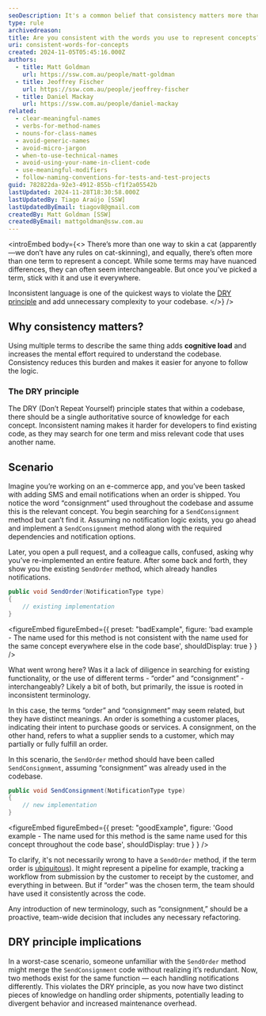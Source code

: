 ```yaml
---
seoDescription: It's a common belief that consistency matters more than anything else in your code, and this is especially true of the names you use to represent concepts.
type: rule
archivedreason:
title: Are you consistent with the words you use to represent concepts?
uri: consistent-words-for-concepts
created: 2024-11-05T05:45:16.000Z
authors:
  - title: Matt Goldman
    url: https://ssw.com.au/people/matt-goldman
  - title: Jeoffrey Fischer
    url: https://ssw.com.au/people/jeoffrey-fischer
  - title: Daniel Mackay
    url: https://ssw.com.au/people/daniel-mackay
related:
  - clear-meaningful-names
  - verbs-for-method-names
  - nouns-for-class-names
  - avoid-generic-names
  - avoid-micro-jargon
  - when-to-use-technical-names
  - avoid-using-your-name-in-client-code
  - use-meaningful-modifiers
  - follow-naming-conventions-for-tests-and-test-projects
guid: 782822da-92e3-4912-855b-cf1f2a05542b
lastUpdated: 2024-11-28T18:30:58.000Z
lastUpdatedBy: Tiago Araújo [SSW]
lastUpdatedByEmail: tiagov8@gmail.com
createdBy: Matt Goldman [SSW]
createdByEmail: mattgoldman@ssw.com.au
---
```


<introEmbed
  body={<>
There’s more than one way to skin a cat (apparently—we don’t have any rules on cat-skinning), and equally, there’s often more than one term to represent a concept. While some terms may have nuanced differences, they can often seem interchangeable. But once you’ve picked a term, stick with it and use it everywhere.

Inconsistent language is one of the quickest ways to violate the [DRY principle](/avoid-repetition) and add unnecessary complexity to your codebase.
  </>}
/>
## Why consistency matters?

Using multiple terms to describe the same thing adds **cognitive load** and increases the mental effort required to understand the codebase. Consistency reduces this burden and makes it easier for anyone to follow the logic.

### The DRY principle

The DRY (Don’t Repeat Yourself) principle states that within a codebase, there should be a single authoritative source of knowledge for each concept. Inconsistent naming makes it harder for developers to find existing code, as they may search for one term and miss relevant code that uses another name.

## Scenario

Imagine you’re working on an e-commerce app, and you’ve been tasked with adding SMS and email notifications when an order is shipped. You notice the word “consignment” used throughout the codebase and assume this is the relevant concept. You begin searching for a `SendConsignment` method but can’t find it. Assuming no notification logic exists, you go ahead and implement a `SendConsignment` method along with the required dependencies and notification options.

Later, you open a pull request, and a colleague calls, confused, asking why you’ve re-implemented an entire feature. After some back and forth, they show you the existing `SendOrder` method, which already handles notifications.

```csharp
public void SendOrder(NotificationType type)
{
    // existing implementation
}
```

<figureEmbed figureEmbed={{
  preset: "badExample",
  figure: 'bad example - The name used for this method is not consistent with the name used for the same concept everywhere else in the code base',
  shouldDisplay: true
} } />


What went wrong here? Was it a lack of diligence in searching for existing functionality, or the use of different terms - “order” and “consignment” - interchangeably? Likely a bit of both, but primarily, the issue is rooted in inconsistent terminology.

In this case, the terms “order” and “consignment” may seem related, but they have distinct meanings. An order is something a customer places, indicating their intent to purchase goods or services. A consignment, on the other hand, refers to what a supplier sends to a customer, which may partially or fully fulfill an order.

In this scenario, the `SendOrder` method should have been called `SendConsignment`, assuming “consignment” was already used in the codebase.

```csharp
public void SendConsignment(NotificationType type)
{
    // new implementation
}
```

<figureEmbed figureEmbed={{
  preset: "goodExample",
  figure: 'Good example - The name used for this method is the same name used for this concept throughout the code base',
  shouldDisplay: true
} } />


To clarify, it's not necessarily wrong to have a `SendOrder` method, if the term order is [ubiquitous](/ubiquitous-language)). It might represent a pipeline for example, tracking a workflow from submission by the customer to receipt by the customer, and everything in between. But if “order” was the chosen term, the team should have used it consistently across the code.

Any introduction of new terminology, such as “consignment,” should be a proactive, team-wide decision that includes any necessary refactoring.

## DRY principle implications

In a worst-case scenario, someone unfamiliar with the `SendOrder` method might merge the `SendConsignment` code without realizing it’s redundant. Now, two methods exist for the same function — each handling notifications differently. This violates the DRY principle, as you now have two distinct pieces of knowledge on handling order shipments, potentially leading to divergent behavior and increased maintenance overhead.
